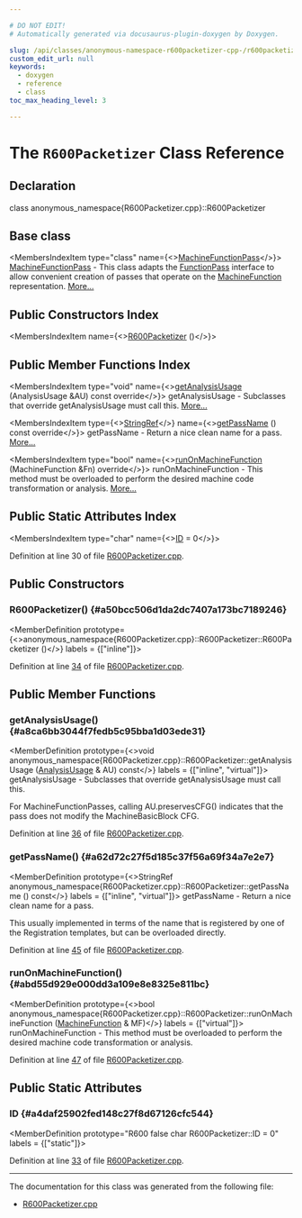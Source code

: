 ```yaml
---

# DO NOT EDIT!
# Automatically generated via docusaurus-plugin-doxygen by Doxygen.

slug: /api/classes/anonymous-namespace-r600packetizer-cpp-/r600packetizer
custom_edit_url: null
keywords:
  - doxygen
  - reference
  - class
toc_max_heading_level: 3

---
```





# The `R600Packetizer` Class Reference

<DoxygenPage pluginConfig={pluginConfig}>



## Declaration

<CodeBlock>class anonymous_namespace{R600Packetizer.cpp}::R600Packetizer</CodeBlock>

## Base class

<MembersIndex>

<MembersIndexItem
  type="class"
  name={<><a href="/docs/api/classes/llvm/machinefunctionpass">MachineFunctionPass</a></>}>
<a href="/docs/api/classes/llvm/machinefunctionpass">MachineFunctionPass</a> - This class adapts the <a href="/docs/api/classes/llvm/functionpass">FunctionPass</a> interface to allow convenient creation of passes that operate on the <a href="/docs/api/classes/llvm/machinefunction">MachineFunction</a> representation. <a href="/docs/api/classes/llvm/machinefunctionpass/#details">More...</a>
</MembersIndexItem>

</MembersIndex>

## Public Constructors Index

<MembersIndex>

<MembersIndexItem
  name={<><a href="#a50bcc506d1da2dc7407a173bc7189246">R600Packetizer</a> ()</>}>
</MembersIndexItem>

</MembersIndex>

## Public Member Functions Index

<MembersIndex>

<MembersIndexItem
  type="void"
  name={<><a href="#a8ca6bb3044f7fedb5c95bba1d03ede31">getAnalysisUsage</a> (AnalysisUsage &amp;AU) const override</>}>
getAnalysisUsage - Subclasses that override getAnalysisUsage must call this. <a href="#a8ca6bb3044f7fedb5c95bba1d03ede31">More...</a>
</MembersIndexItem>

<MembersIndexItem
  type={<><a href="/docs/api/classes/llvm/stringref">StringRef</a></>}
  name={<><a href="#a62d72c27f5d185c37f56a69f34a7e2e7">getPassName</a> () const override</>}>
getPassName - Return a nice clean name for a pass. <a href="#a62d72c27f5d185c37f56a69f34a7e2e7">More...</a>
</MembersIndexItem>

<MembersIndexItem
  type="bool"
  name={<><a href="#abd55d929e000dd3a109e8e8325e811bc">runOnMachineFunction</a> (MachineFunction &amp;Fn) override</>}>
runOnMachineFunction - This method must be overloaded to perform the desired machine code transformation or analysis. <a href="#abd55d929e000dd3a109e8e8325e811bc">More...</a>
</MembersIndexItem>

</MembersIndex>

## Public Static Attributes Index

<MembersIndex>

<MembersIndexItem
  type="char"
  name={<><a href="#a4daf25902fed148c27f8d67126cfc544">ID</a> = 0</>}>
</MembersIndexItem>

</MembersIndex>


Definition at line 30 of file <a href="/docs/api/files/lib/lib/target/lib/target/amdgpu/r600packetizer-cpp">R600Packetizer.cpp</a>.

<SectionDefinition>

## Public Constructors

### R600Packetizer() {#a50bcc506d1da2dc7407a173bc7189246}

<MemberDefinition
  prototype={<>anonymous&#95;namespace&#123;R600Packetizer.cpp&#125;::R600Packetizer::R600Packetizer ()</>}
  labels = {["inline"]}>

Definition at line <a href="/docs/api/files/lib/lib/target/lib/target/amdgpu/r600packetizer-cpp/#l00034">34</a> of file <a href="/docs/api/files/lib/lib/target/lib/target/amdgpu/r600packetizer-cpp">R600Packetizer.cpp</a>.
</MemberDefinition>

</SectionDefinition>

<SectionDefinition>

## Public Member Functions

### getAnalysisUsage() {#a8ca6bb3044f7fedb5c95bba1d03ede31}

<MemberDefinition
  prototype={<>void anonymous&#95;namespace&#123;R600Packetizer.cpp&#125;::R600Packetizer::getAnalysisUsage (<a href="/docs/api/classes/llvm/analysisusage">AnalysisUsage</a> &amp; AU) const</>}
  labels = {["inline", "virtual"]}>
getAnalysisUsage - Subclasses that override getAnalysisUsage must call this.

For MachineFunctionPasses, calling AU.preservesCFG() indicates that the pass does not modify the MachineBasicBlock CFG.

Definition at line <a href="/docs/api/files/lib/lib/target/lib/target/amdgpu/r600packetizer-cpp/#l00036">36</a> of file <a href="/docs/api/files/lib/lib/target/lib/target/amdgpu/r600packetizer-cpp">R600Packetizer.cpp</a>.
</MemberDefinition>

### getPassName() {#a62d72c27f5d185c37f56a69f34a7e2e7}

<MemberDefinition
  prototype={<>StringRef anonymous&#95;namespace&#123;R600Packetizer.cpp&#125;::R600Packetizer::getPassName () const</>}
  labels = {["inline", "virtual"]}>
getPassName - Return a nice clean name for a pass.

This usually implemented in terms of the name that is registered by one of the Registration templates, but can be overloaded directly.

Definition at line <a href="/docs/api/files/lib/lib/target/lib/target/amdgpu/r600packetizer-cpp/#l00045">45</a> of file <a href="/docs/api/files/lib/lib/target/lib/target/amdgpu/r600packetizer-cpp">R600Packetizer.cpp</a>.
</MemberDefinition>

### runOnMachineFunction() {#abd55d929e000dd3a109e8e8325e811bc}

<MemberDefinition
  prototype={<>bool anonymous&#95;namespace&#123;R600Packetizer.cpp&#125;::R600Packetizer::runOnMachineFunction (<a href="/docs/api/classes/llvm/machinefunction">MachineFunction</a> &amp; MF)</>}
  labels = {["virtual"]}>
runOnMachineFunction - This method must be overloaded to perform the desired machine code transformation or analysis.

Definition at line <a href="/docs/api/files/lib/lib/target/lib/target/amdgpu/r600packetizer-cpp/#l00047">47</a> of file <a href="/docs/api/files/lib/lib/target/lib/target/amdgpu/r600packetizer-cpp">R600Packetizer.cpp</a>.
</MemberDefinition>

</SectionDefinition>

<SectionDefinition>

## Public Static Attributes

### ID {#a4daf25902fed148c27f8d67126cfc544}

<MemberDefinition
  prototype="R600 false char R600Packetizer::ID = 0"
  labels = {["static"]}>

Definition at line <a href="/docs/api/files/lib/lib/target/lib/target/amdgpu/r600packetizer-cpp/#l00033">33</a> of file <a href="/docs/api/files/lib/lib/target/lib/target/amdgpu/r600packetizer-cpp">R600Packetizer.cpp</a>.
</MemberDefinition>

</SectionDefinition>

<hr/>

The documentation for this class was generated from the following file:

<ul>
<li><a href="/docs/api/files/lib/lib/target/lib/target/amdgpu/r600packetizer-cpp">R600Packetizer.cpp</a></li>
</ul>

</DoxygenPage>
